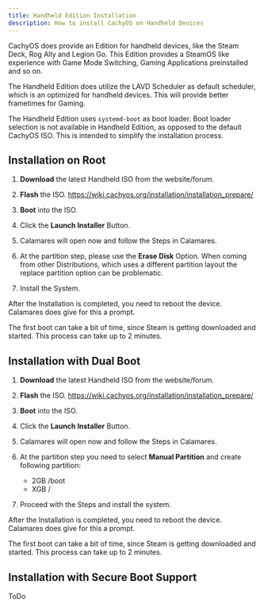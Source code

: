 ```yaml
---
title: Handheld Edition Installation
description: How to install CachyOS on Handheld Devices
---
```



CachyOS does provide an Edition for handheld devices, like the Steam Deck, Rog Ally and Legion Go.
This Edition provides a SteamOS like experience with Game Mode Switching, Gaming Applications preinstalled and so on.

The Handheld Edition does utilize the LAVD Scheduler as default scheduler, which is an optimized for handheld devices.
This will provide better frametimes for Gaming.

The Handheld Edition uses `systemd-boot` as boot loader. Boot loader selection is not available in Handheld Edition,
as opposed to the default CachyOS ISO. This is intended to simplify the installation process.

## Installation on Root

<Steps>

1. **Download** the latest Handheld ISO from the website/forum.

2. **Flash** the ISO. https://wiki.cachyos.org/installation/installation_prepare/

3. **Boot** into the ISO.

4. Click the **Launch Installer** Button.

5. Calamares will open now and follow the Steps in Calamares.

6. At the partition step, please use the **Erase Disk** Option. When coming from other Distributions, which uses a different partition layout the replace partition option can be problematic.

7. Install the System.

</Steps>

After the Installation is completed, you need to reboot the device. Calamares does give for this a prompt.

The first boot can take a bit of time, since Steam is getting downloaded and started.
This process can take up to 2 minutes.


## Installation with Dual Boot

<Steps>

1. **Download** the latest Handheld ISO from the website/forum.

2. **Flash** the ISO. https://wiki.cachyos.org/installation/installation_prepare/

3. **Boot** into the ISO.

4. Click the **Launch Installer** Button.

5. Calamares will open now and follow the Steps in Calamares.

6. At the partition step you need to select **Manual Partition** and create following partition:

    - 2GB /boot
    - XGB /

7. Proceed with the Steps and install the system.

</Steps>

After the Installation is completed, you need to reboot the device. Calamares does give for this a prompt.

The first boot can take a bit of time, since Steam is getting downloaded and started.
This process can take up to 2 minutes.

## Installation with Secure Boot Support

ToDo
